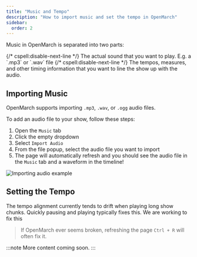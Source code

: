 ```yaml
---
title: "Music and Tempo"
description: "How to import music and set the tempo in OpenMarch"
sidebar:
  order: 2
---
```



Music in OpenMarch is separated into two parts:

<CardGrid>
  {/* cspell:disable-next-line */}
  <Card title="Audio" icon="seti:audio">
    The actual sound that you want to play. E.g. a `.mp3` or `.wav` file
  </Card>
  {/* cspell:disable-next-line */}
  <Card title="Tempo" icon="seti:happenings">
    The tempos, measures, and other timing information that you want to line the
    show up with the audio.
  </Card>
</CardGrid>

## Importing Music

OpenMarch supports importing `.mp3`, `.wav`, or `.ogg` audio files.

To add an audio file to your show, follow these steps:

<Steps>

1. Open the `Music` tab
1. Click the empty dropdown
1. Select `Import Audio`
1. From the file popup, select the audio file you want to import
1. The page will automatically refresh and you should see the audio file in the `Music` tab and a waveform in the timeline!

</Steps>

![Importing audio example](/docs/guides/music/import-audio.gif)

## Setting the Tempo

<Aside type="caution" title="Tempo drift">

The tempo alignment currently tends to drift when playing long show chunks.
Quickly pausing and playing typically fixes this.
We are working to fix this

</Aside>

> If OpenMarch ever seems broken, refreshing the page `Ctrl + R` will often fix it.

:::note
More content coming soon.
:::
